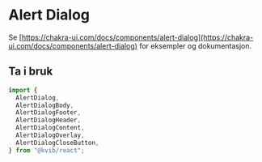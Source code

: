 
<Meta title="Komponenter/Alert Dialog" />

# Alert Dialog

Se [https://chakra-ui.com/docs/components/alert-dialog](https://chakra-ui.com/docs/components/alert-dialog) for eksempler og dokumentasjon.

## Ta i bruk

```jsx
import {
  AlertDialog,
  AlertDialogBody,
  AlertDialogFooter,
  AlertDialogHeader,
  AlertDialogContent,
  AlertDialogOverlay,
  AlertDialogCloseButton,
} from "@kvib/react";
```
